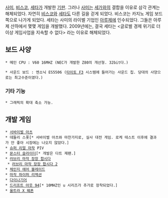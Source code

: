 [[사미]], [[비스코]], [[세타]]가 개발한 [[기판]]. 그러나 [[사미]]는 [[세가]]와의 결합을 이유로 삼각 관계는 해체되었다. 자연히 [[비스코]]와 [[세타]]도 다른 길을 걷게 되었다. 비스코는 카지노 게임 보드 쪽으로 나가게 되었다. 세타는 사미의 라이벌 기업인 [[아루제]]에 인수되었다. 그들은 아루제 산하에서 몇몇 게임을 개발했다. 2009년에는, 결국 세타는 <글로벌 경제 위기로 더 이상 게임사업을 지속할 수 없다> 라는 이유로 해체되었다.

== 보드 사양 ==

 * 메인 CPU : V60 16MHZ (NEC가 개발한 Z80의 개선형. 32bit다.)

 * 사운드 보드 : 엔소닉 ES5506 ([[타이토 F3]] 시스템에 들어가는 사운드 칩. 당대의 사양으로는 최고수준이였다.)

=== 기타 기능 ===

 * 그래픽의 확대 축소 가능.

== 개발 게임 ==

 * [[서바이벌 아츠]]
 * 데들리 스폿[* 서바이벌 아츠와 마찬가지로, 실사 대전 게임. 로케 테스트 이후에 결과가 안 좋아 시장에는 나오지 않았다.]
 * [[슈퍼 리얼 마작]] PIV
 * [[몬스터 슬라이더]][* 개발은 다트 재팬.]
 * [[러브리 마작 장장 합시다]]
  * [[러브리 마작 장장 합시다 2]]
 * [[체인지 에어 블레이드]]
 * [[마작 하이퍼 리엑션]]
 * [[다이나기어]]
 * [[드리프트 아웃 94]][* 10MHZ인 u 시리즈가 추가로 장착되었다.]
 * [[울트라 X 웨폰]]
